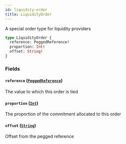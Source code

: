```yaml
---
id: liquidity-order
title: LiquidityOrder
---
```



A special order type for liquidity providers

```graphql
type LiquidityOrder {
  reference: PeggedReference!
  proportion: Int!
  offset: String!
}
```


### Fields

#### `reference` ([`PeggedReference`](/docs/testnet/graphql/enums/pegged-reference))

The value to which this order is tied


#### `proportion` ([`Int`](/docs/testnet/graphql/scalars/int))

The proportion of the commitment allocated to this order


#### `offset` ([`String`](/docs/testnet/graphql/scalars/string))

Offset from the pegged reference




